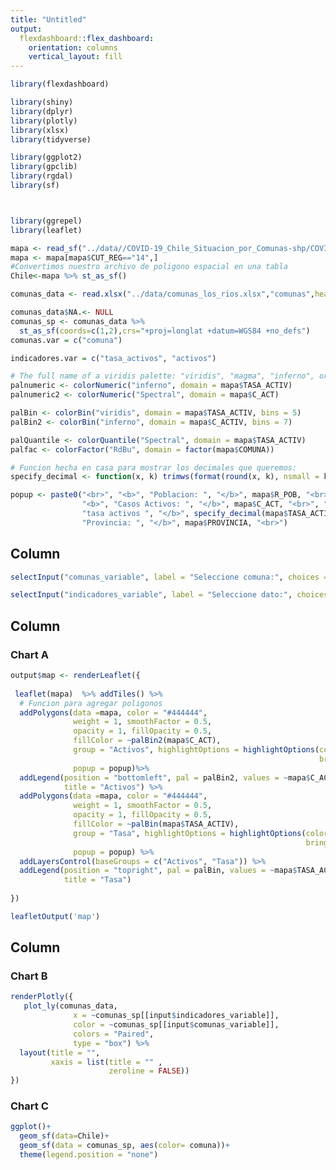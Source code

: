```yaml
---
title: "Untitled"
output: 
  flexdashboard::flex_dashboard:
    orientation: columns
    vertical_layout: fill
---
```


```r
library(flexdashboard)

library(shiny)
library(dplyr)
library(plotly)
library(xlsx)
library(tidyverse)

library(ggplot2)
library(gpclib)
library(rgdal)
library(sf)



library(ggrepel)
library(leaflet)
```
```r
mapa <- read_sf("../data//COVID-19_Chile_Situacion_por_Comunas-shp/COVID-19_Chile_Situacion_por_Comunas.shp")
mapa <- mapa[mapa$CUT_REG=="14",]
#Convertimos nuestro archivo de poligono espacial en una tabla
Chile<-mapa %>% st_as_sf()

comunas_data <- read.xlsx("../data/comunas_los_rios.xlsx","comunas",header=TRUE)

comunas_data$NA.<- NULL
comunas_sp <- comunas_data %>%
  st_as_sf(coords=c(1,2),crs="+proj=longlat +datum=WGS84 +no_defs")
comunas.var = c("comuna")

indicadores.var = c("tasa_activos", "activos")

# The full name of a viridis palette: "viridis", "magma", "inferno", or "plasma".
palnumeric <- colorNumeric("inferno", domain = mapa$TASA_ACTIV)
palnumeric2 <- colorNumeric("Spectral", domain = mapa$C_ACT)

palBin <- colorBin("viridis", domain = mapa$TASA_ACTIV, bins = 5)
palBin2 <- colorBin("inferno", domain = mapa$C_ACTIV, bins = 7)

palQuantile <- colorQuantile("Spectral", domain = mapa$TASA_ACTIV)
palfac <- colorFactor("RdBu", domain = factor(mapa$COMUNA))

# Funcion hecha en casa para mostrar los decimales que queremos:
specify_decimal <- function(x, k) trimws(format(round(x, k), nsmall = k))

popup <- paste0("<br>", "<b>", "Poblacion: ", "</b>", mapa$R_POB, "<br>", 
                "<b>", "Casos Activos: ", "</b>", mapa$C_ACT, "<br>", "<b>", 
                "tasa activos ", "</b>", specify_decimal(mapa$TASA_ACTIV, 1), "<br>", "<b>", 
                "Provincia: ", "</b>", mapa$PROVINCIA, "<br>")


```
Column {.sidebar data-width=200}
-----------------------------------------------------------------------

```r


selectInput("comunas_variable", label = "Seleccione comuna:", choices = comunas.var)

selectInput("indicadores_variable", label = "Seleccione dato:", choices = indicadores.var)

```

Column {data-width=650}
-----------------------------------------------------------------------

### Chart A

```r
output$map <- renderLeaflet({
  
 leaflet(mapa)  %>% addTiles() %>%
  # Funcion para agregar poligonos
  addPolygons(data =mapa, color = "#444444",
              weight = 1, smoothFactor = 0.5, 
              opacity = 1, fillOpacity = 0.5, 
              fillColor = ~palBin2(mapa$C_ACT), 
              group = "Activos", highlightOptions = highlightOptions(color = "white", weight = 2, 
                                                                     bringToFront = TRUE), label = ~mapa$COMUNA, labelOptions = labelOptions(direction = "auto"), 
              popup = popup)%>% 
  addLegend(position = "bottomleft", pal = palBin2, values = ~mapa$C_ACT, 
            title = "Activos") %>% 
  addPolygons(data =mapa, color = "#444444",
              weight = 1, smoothFactor = 0.5, 
              opacity = 1, fillOpacity = 0.5, 
              fillColor = ~palBin(mapa$TASA_ACTIV), 
              group = "Tasa", highlightOptions = highlightOptions(color = "white", weight = 2, 
                                                                  bringToFront = TRUE), label = ~mapa$COMUNA, labelOptions = labelOptions(direction = "auto"), 
              popup = popup) %>% 
  addLayersControl(baseGroups = c("Activos", "Tasa")) %>% 
  addLegend(position = "topright", pal = palBin, values = ~mapa$TASA_ACTIV,
            title = "Tasa") 
  
})

leafletOutput('map')
```

Column {data-width=350}
-----------------------------------------------------------------------

### Chart B

```r
renderPlotly({
   plot_ly(comunas_data,
              x = ~comunas_sp[[input$indicadores_variable]],
              color = ~comunas_sp[[input$comunas_variable]],
              colors = "Paired",
              type = "box") %>%
  layout(title = "",
         xaxis = list(title = "" ,
                      zeroline = FALSE))
})
```

### Chart C

```r
ggplot()+
  geom_sf(data=Chile)+
  geom_sf(data = comunas_sp, aes(color= comuna))+
  theme(legend.position = "none")
```


